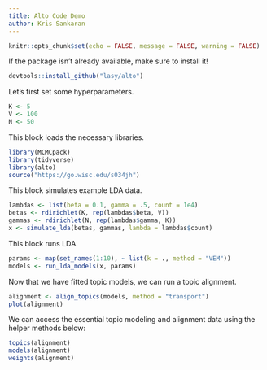 ```yaml
---
title: Alto Code Demo
author: Kris Sankaran
---
```


```r
knitr::opts_chunk$set(echo = FALSE, message = FALSE, warning = FALSE)
```

If the package isn't already available, make sure to install it!

```r
devtools::install_github("lasy/alto")
```

Let's first set some hyperparameters.

```r
K <- 5
V <- 100
N <- 50
```

This block loads the necessary libraries.

```r
library(MCMCpack)
library(tidyverse)
library(alto)
source("https://go.wisc.edu/s034jh")
```

This block simulates example LDA data.

```r
lambdas <- list(beta = 0.1, gamma = .5, count = 1e4)
betas <- rdirichlet(K, rep(lambdas$beta, V))
gammas <- rdirichlet(N, rep(lambdas$gamma, K))
x <- simulate_lda(betas, gammas, lambda = lambdas$count)
```

This block runs LDA.

```r
params <- map(set_names(1:10), ~ list(k = ., method = "VEM"))
models <- run_lda_models(x, params)
```

Now that we have fitted topic models, we can run a topic alignment.

```r
alignment <- align_topics(models, method = "transport")
plot(alignment)
```

We can access the essential topic modeling and alignment data using the helper
methods below:

```r
topics(alignment)
models(alignment)
weights(alignment)
```